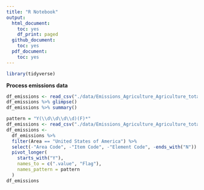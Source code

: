 ```yaml
---
title: "R Notebook"
output:
  html_document:
    toc: yes
    df_print: paged
  github_document:
    toc: yes
  pdf_document:
    toc: yes
---
```

```r
library(tidyverse)
```

**Process emissions data**
```r
df_emissions <- read_csv("./data/Emissions_Agriculture_Agriculture_total_E_All_Data.csv")
df_emissions %>% glimpse()
df_emissions %>% summary()
```

```r
pattern = "Y(\\d\\d\\d\\d)(F)*"
df_emissions <- read_csv("./data/Emissions_Agriculture_Agriculture_total_E_All_Data.csv")
df_emissions <- 
  df_emissions %>%
  filter(Area == "United States of America") %>%
  select(-"Area Code", -"Item Code", -"Element Code", -ends_with("N")) %>%
  pivot_longer(
    starts_with("Y"),
    names_to = c(".value", "Flag"),
    names_pattern = pattern
  )
df_emissions
```

